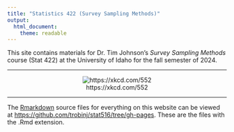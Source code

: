 ```yaml
---
title: "Statistics 422 (Survey Sampling Methods)"
output: 
  html_document: 
    theme: readable
---
```


This site contains materials for Dr. Tim Johnson's *Survey Sampling Methods* course (Stat 422) at the University of Idaho for the fall semester of 2024.

***

<center>

![https://xkcd.com/552](http://imgs.xkcd.com/comics/correlation.png)
</center>

***

The [Rmarkdown](https://rmarkdown.rstudio.com/) source files for everything on this website can be viewed at [https://github.com/trobinj/stat516/tree/gh-pages](https://github.com/trobinj/stat422/tree/gh-pages). These are the files with the .Rmd extension.

